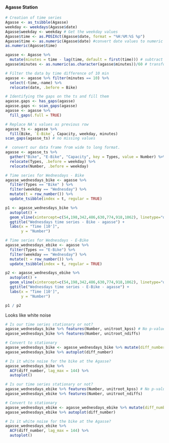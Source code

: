 #### **Agasse Station**

```r
# Creation of time series
Agasse <- as_tsibble(Agasse)
weekday <- weekdays(Agasse$date)
Agasse$weekday <- weekday # Get the weekday values
Agasse$time <- as.POSIXct(Agasse$date, format = "%H:%M:%S %p")
Agasse$time <- as.numeric(Agasse$date) #convert date values to numeric
as.numeric(Agasse$time)

agasse <- Agasse %>% 
  mutate(minutes = time - lag(time, default = first(time))) # subtract days
agasse$minutes <- as.numeric(as.character(agasse$minutes))/60 # transform to minutes

# Filter the data by time difference of 10 min
agasse <- agasse %>% filter(minutes == 10) %>%
  select(-time,-name) %>%
  relocate(date, .before = Bike)

# Identifying the gaps on the ts and fill them
agasse.gaps <- has_gaps(agasse)
agasse.gaps <- scan_gaps(agasse)
agasse <- agasse %>% 
  fill_gaps(.full = TRUE) 

# Replace NA's values as previous row 
agasse_ts <- agasse %>%
  fill(Bike, `E-Bike`, Capacity, weekday, minutes)
scan_gaps(agasse_ts) # no missing values

#  convert our data frame from wide to long format.
agasse <- agasse_ts %>% 
  gather("Bike", "E-Bike", "Capacity", key = Types, value = Number) %>%
  relocate(Types, .before = weekday) %>%
  relocate(Number, .before = weekday)
```

```r
# Time series for Wednesdays - Bike
agasse_wednesdays_bike <- agasse %>% 
  filter(Types == "Bike" ) %>% 
  filter(weekday == "Wednesday") %>%
  mutate(t = row_number()) %>% 
  update_tsibble(index = t, regular = TRUE)

p1 <- agasse_wednesdays_bike %>% 
  autoplot() +
  geom_vline(xintercept=c(54,198,342,486,630,774,918,1062), linetype="dotted") + #Per day
  ggtitle("Wednesdays time series - Bike - agasse") +
  labs(x = "Time [10']",
       y = "Number")

# Time series for Wednesdays - E-Bike
agasse_wednesdays_ebike <- agasse %>% 
  filter(Types == "E-Bike") %>% 
  filter(weekday == "Wednesday") %>%
  mutate(t = row_number()) %>% 
  update_tsibble(index = t, regular = TRUE)

p2 <- agasse_wednesdays_ebike %>% 
  autoplot() +
  geom_vline(xintercept=c(54,198,342,486,630,774,918,1062), linetype="dotted") + #Per day
  ggtitle("Wednesdays time series - E-Bike - agasse") +
  labs(x = "Time [10']",
       y = "Number")

p1 / p2
```
Looks like white noise

```r
# Is our time series stationary or not?
agasse_wednesdays_bike %>% features(Number, unitroot_kpss) # No p-value < 0.05
agasse_wednesdays_bike %>% features(Number, unitroot_ndiffs) 

# Convert to stationary
agasse_wednesdays_bike <- agasse_wednesdays_bike %>% mutate(diff_number = difference(Number))
agasse_wednesdays_bike %>% autoplot(diff_number)

# Is it white noise for the bike at the Agasse?
agasse_wednesdays_bike %>% 
  ACF(diff_number, lag_max = 144) %>% 
  autoplot()

# Is our time series stationary or not?
agasse_wednesdays_ebike %>% features(Number, unitroot_kpss) # No p-value < 0.05
agasse_wednesdays_ebike %>% features(Number, unitroot_ndiffs)

# Convert to stationary
agasse_wednesdays_ebike <- agasse_wednesdays_ebike %>% mutate(diff_number = difference(Number))
agasse_wednesdays_ebike %>% autoplot(diff_number)

# Is it white noise for the bike at the Agasse?
agasse_wednesdays_ebike %>% 
  ACF(diff_number, lag_max = 144) %>% 
  autoplot()
```

